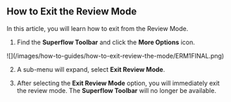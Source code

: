 ## How to Exit the Review Mode

In this article, you will learn how to exit from the Review Mode.

1. Find the **Superflow Toolbar** and click the **More Options** icon.

<Frame>
![](/images/how-to-guides/how-to-exit-review-the-mode/ERM1FINAL.png)
</Frame>

2. A sub-menu will expand, select **Exit Review Mode**.

3. After selecting the **Exit Review Mode** option, you will immediately exit the review mode. The **Superflow Toolbar** will no longer be available.

